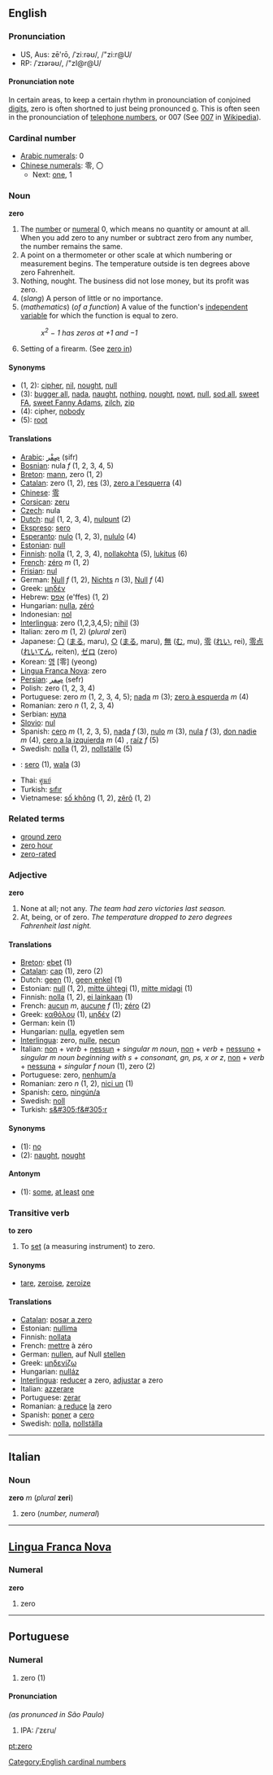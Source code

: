 ==English==
===Pronunciation===
*US, Aus: zē'rō, /ˈziːrəʊ/, /"zi:r@U/
*RP: /ˈzɪərəʊ/, /"zI@r@U/

====Pronunciation note====
In certain areas, to keep a certain rhythm in pronounciation of conjoined [[digit]]s, zero is often shortned to just being pronounced [[o]]. This is often seen in the pronounciation of [[telephone numbers]], or 007 (See [[w:007|007]] in [[Wikipedia]]).

===Cardinal number===
*[[w:Arabic Numerals|Arabic numerals]]: 0
*[[w:Chinese numerals|Chinese numerals]]: 零, 〇
**Next: [[one]], 1

===Noun===
'''zero'''

# The [[number]] or [[numeral]] 0, which means no quantity or amount at all. When you add zero to any number or subtract zero from any number, the number remains the same. 
#A point on a thermometer or other scale at which numbering or measurement begins. The temperature outside is ten degrees above zero Fahrenheit. 
# Nothing, nought. The business did not lose money, but its profit was zero.
# (''slang'') A person of little or no importance.
# (''mathematics'') (''of a function'') A value of the function's [[independent variable]] for which the function is equal to zero.
#:''x<sup>2</sup> &minus; 1 has zeros at +1 and &minus;1''
#Setting of a firearm. (See [[zero in]])

====Synonyms====
*(1, 2): [[cipher]], [[nil]], [[nought]], [[null]]
*(3): [[bugger all]], [[nada]], [[naught]], [[nothing]], [[nought]], [[nowt]], [[null]], [[sod all]], [[sweet FA]], [[sweet Fanny Adams]], [[zilch]], [[zip]]
*(4): cipher, [[nobody]]
*(5): [[root]]

====Translations====
*[[Arabic]]: [[صِفْر]] (ṣifr)
*[[Bosnian]]: nula ''f'' (1, 2, 3, 4, 5)
*[[Breton]]: [[mann]], zero (1, 2)
*[[Catalan]]: zero (1, 2), [[res]] (3), [[zero a l'esquerra]] (4)
*[[Chinese]]: [[零]]
*[[Corsican]]: [[zeru]]
*[[Czech]]: nula
*[[Dutch]]: [[nul]] (1, 2, 3, 4), [[nulpunt]] (2)
*[[Ekspreso]]: [[sero]]
*[[Esperanto]]: [[nulo]] (1, 2, 3), [[nululo]] (4)
*[[Estonian]]: [[null]]
*[[Finnish]]: [[nolla]] (1, 2, 3, 4), [[nollakohta]] (5), [[lukitus]] (6)
*[[French]]: [[zéro]] ''m'' (1, 2)
*[[Frisian]]: [[nul]]
*German: [[Null]] ''f'' (1, 2), [[Nichts]] ''n'' (3), [[Null]] ''f''  (4)
*Greek: [[μηδέν]]
*Hebrew: [[אפס]] (e'ffes) (1, 2)
*Hungarian: [[nulla]], [[zéró]]
*Indonesian: [[nol]]
*[[Interlingua]]: zero (1,2,3,4,5); [[nihil]] (3)
*Italian: zero ''m'' (1, 2) (''plural'' zeri)
*Japanese: [[〇]] ([[まる]], maru), [[○]] ([[まる]], maru), [[無]] ([[む]], mu), [[零]] ([[れい]], rei), [[零点]] ([[れいてん]], reiten), [[ゼロ]] (zero)
*Korean: [[영]] [零] (yeong)
*[[Lingua Franca Nova]]: zero
*[[Persian]]: [[صِفر]] (sefr)
*Polish: zero (1, 2, 3, 4)
*Portuguese: zero ''m'' (1, 2, 3, 4, 5); [[nada]] ''m'' (3); [[zero à esquerda]] ''m'' (4) <!-- Query this - does this mean "zero from the left"/"zero from below"?  This has a different meaning in mathematics -->
*Romanian: zero ''n'' (1, 2, 3, 4)
*Serbian: [[нула]]
*[[Slovio]]:  [[nul]]
*Spanish: [[cero]] ''m'' (1, 2, 3, 5), [[nada]] ''f'' (3), [[nulo]] ''m'' (3), [[nula]] ''f'' (3), [[don nadie]] ''m'' (4), [[cero a la izquierda]] ''m'' (4) <!-- Query this - does this mean "zero from the left"/"zero from below"?  This has a different meaning in mathematics. Re: "Cero a la izquierda" is the difference between writing 09 and 9. Here the zero is of no importance. -->, [[raíz]] ''f'' (5)
*Swedish: [[nolla]] (1, 2), [[nollställe]] (5)
*{{tl}}: [[sero]] (1), [[wala]] (3)
*Thai: [[ศูนย์]]
*Turkish: [[sıfır]]
*Vietnamese: [[số không]] (1, 2), [[zêrô]] (1, 2)

===Related terms===
*[[ground zero]]
*[[zero hour]]
*[[zero-rated]]

===Adjective===
'''zero'''

#None at all; not any. ''The team had zero victories last season.''
#At, being, or of zero. ''The temperature dropped to zero degrees Fahrenheit last night.''
 
====Translations====
*[[Breton]]: [[ebet]] (1)
*[[Catalan]]: [[cap]] (1), zero (2)
*Dutch: [[geen]] (1), [[geen enkel]] (1)
*Estonian: [[null]] (1, 2), [[mitte ühtegi]] (1), [[mitte midagi]] (1)
*Finnish: [[nolla]] (1, 2), [[ei lainkaan]] (1)
*French: [[aucun]] ''m'', [[aucune]] ''f'' (1); [[zéro]] (2)
*Greek: [[καθόλου]] (1), [[μηδέν]] (2)  
*German: kein (1)  
*Hungarian: [[nulla]], egyetlen sem
*[[Interlingua]]: zero, [[nulle]], [[necun]]
*Italian: [[non]] + ''verb'' + [[nessun]] + ''singular m noun'', [[non]] + ''verb'' + [[nessuno]] + ''singular m noun beginning with s + consonant, gn, ps, x or z'', [[non]] + ''verb'' + [[nessuna]] + ''singular f noun'' (1), zero (2)
*Portuguese: zero, [[nenhum/a]]
*Romanian: zero ''n'' (1, 2), [[nici un]] (1)
*Spanish: [[cero]], [[ningún/a]]
*Swedish: [[noll]]
*Turkish: [[s&#305;f&#305;r]]

====Synonyms====
*(1): [[no]]
*(2): [[naught]], [[nought]]

====Antonym====
*(1): [[some]], [[at least]] [[one]]

===Transitive verb===
'''to zero'''

# To [[set]] (a measuring instrument) to zero.

====Synonyms====
*[[tare]], [[zeroise]], [[zeroize]]

====Translations====
*[[Catalan]]: [[posar a zero]]
*Estonian: [[nullima]]
*Finnish: [[nollata]]
*French: [[mettre]] à zéro
*German: [[nullen]], auf Null [[stellen]]
*Greek: [[μηδενίζω]]
*Hungarian: [[nulláz]]
*[[Interlingua]]: [[reducer]] a zero, [[adjustar]] a zero
*Italian: [[azzerare]]
*Portuguese: [[zerar]]
*Romanian: [[a reduce]] [[la]] zero
*Spanish: [[poner]] a [[cero]]
*Swedish: [[nolla]], [[nollställa]]

----

==Italian==
===Noun===
'''zero''' ''m'' (''plural'' '''zeri''')

#zero (''number, numeral'')

----

==[[Lingua Franca Nova]]==
===Numeral===
'''zero'''

# zero

----

==Portuguese==
===Numeral===

#zero (1)

====Pronunciation====
''(as pronunced in São Paulo)''

#IPA: /ˈzɛru/

[[Category:English cardinal numbers]]

[[pt:zero]]